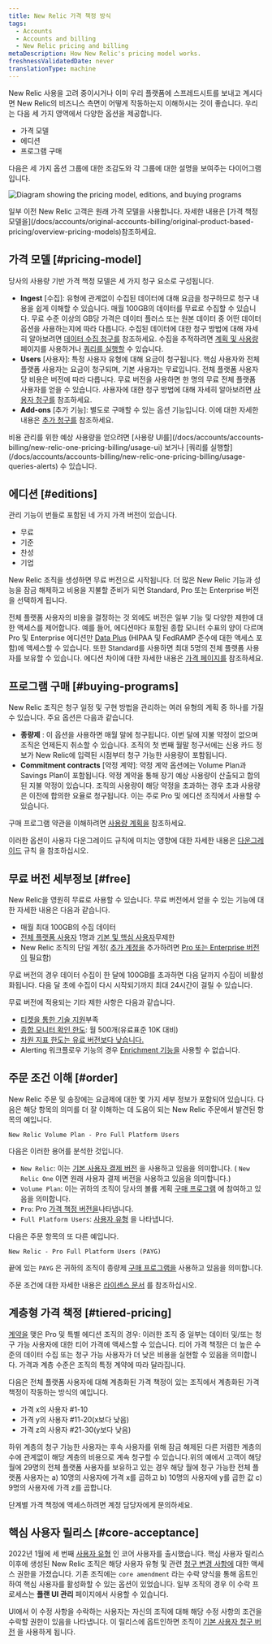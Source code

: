 ```yaml
---
title: New Relic 가격 책정 방식
tags:
  - Accounts
  - Accounts and billing
  - New Relic pricing and billing
metaDescription: How New Relic's pricing model works.
freshnessValidatedDate: never
translationType: machine
---
```



New Relic 사용을 고려 중이시거나 이미 우리 플랫폼에 스프레드시트를 보내고 계시다면 New Relic의 비즈니스 측면이 어떻게 작동하는지 이해하시는 것이 좋습니다. 우리는 다음 세 가지 영역에서 다양한 옵션을 제공합니다.

* 가격 모델
* 에디션
* 프로그램 구매

다음은 세 가지 옵션 그룹에 대한 조감도와 각 그룹에 대한 설명을 보여주는 다이어그램입니다.

<img
  title="Diagram showing the pricing model, editions, and buying programs"
  alt="Diagram showing the pricing model, editions, and buying programs"
  src={accountsPricingDiagram}
/>

<Callout variant="tip">
  일부 이전 New Relic 고객은 원래 가격 모델을 사용합니다. 자세한 내용은 [가격 책정 모델을](/docs/accounts/original-accounts-billing/original-product-based-pricing/overview-pricing-models)참조하세요.
</Callout>

## 가격 모델 [#pricing-model]

당사의 사용량 기반 가격 책정 모델은 세 가지 청구 요소로 구성됩니다.

* **Ingest** \[수집]: 유형에 관계없이 수집된 데이터에 대해 요금을 청구하므로 청구 내용을 쉽게 이해할 수 있습니다. 매월 100GB의 데이터를 무료로 수집할 수 있습니다. 무료 수준 이상의 GB당 가격은 데이터 플러스 또는 원본 데이터 중 어떤 데이터 옵션을 사용하는지에 따라 다릅니다. 수집된 데이터에 대한 청구 방법에 대해 자세히 알아보려면 [데이터 수집 청구를](/docs/accounts/accounts-billing/new-relic-one-pricing-billing/data-ingest-billing/) 참조하세요. 수집을 추적하려면 [계획 및 사용량](/docs/accounts/accounts-billing/new-relic-one-pricing-billing/usage-ui) 페이지를 사용하거나 [쿼리를 실행할](/docs/accounts/accounts-billing/new-relic-one-pricing-billing/usage-queries-alerts/) 수 있습니다.
* **Users** \[사용자]: 특정 사용자 유형에 대해 요금이 청구됩니다. 핵심 사용자와 전체 플랫폼 사용자는 요금이 청구되며, 기본 사용자는 무료입니다. 전체 플랫폼 사용자당 비용은 버전에 따라 다릅니다. 무료 버전을 사용하면 한 명의 무료 전체 플랫폼 사용자를 얻을 수 있습니다. 사용자에 대한 청구 방법에 대해 자세히 알아보려면 [사용자 청구를](/docs/accounts/accounts-billing/new-relic-one-pricing-billing/user-count-billing/) 참조하세요.
* **Add-ons** \[추가 기능]: 별도로 구매할 수 있는 옵션 기능입니다. 이에 대한 자세한 내용은 [추가 청구를](/docs/accounts/accounts-billing/new-relic-one-pricing-billing/add-on-billing) 참조하세요.

<Callout variant="tip">
  비용 관리를 위한 예상 사용량을 얻으려면 [사용량 UI를](/docs/accounts/accounts-billing/new-relic-one-pricing-billing/usage-ui) 보거나 [쿼리를 실행할](/docs/accounts/accounts-billing/new-relic-one-pricing-billing/usage-queries-alerts) 수 있습니다.
</Callout>

## 에디션 [#editions]

관리 기능이 번들로 포함된 네 가지 가격 버전이 있습니다.

* 무료
* 기준
* 찬성
* 기업

New Relic 조직을 생성하면 무료 버전으로 시작됩니다. 더 많은 New Relic 기능과 성능을 잠금 해제하고 비용을 지불할 준비가 되면 Standard, Pro 또는 Enterprise 버전을 선택하게 됩니다.

전체 플랫폼 사용자의 비용을 결정하는 것 외에도 버전은 일부 기능 및 다양한 제한에 대한 액세스를 제어합니다. 예를 들어, 에디션마다 포함된 종합 모니터 수표의 양이 다르며 Pro 및 Enterprise 에디션만 [Data Plus](/docs/accounts/accounts-billing/new-relic-one-pricing-billing/data-ingest-billing/#data-plus) (HIPAA 및 FedRAMP 준수에 대한 액세스 포함)에 액세스할 수 있습니다. 또한 Standard를 사용하면 최대 5명의 전체 플랫폼 사용자를 보유할 수 있습니다. 에디션 차이에 대한 자세한 내용은 [가격 페이지를](https://newrelic.com/pricing) 참조하세요.

## 프로그램 구매 [#buying-programs]

New Relic 조직은 청구 일정 및 구현 방법을 관리하는 여러 유형의 계획 중 하나를 가질 수 있습니다. 주요 옵션은 다음과 같습니다.

* **종량제** : 이 옵션을 사용하면 매월 말에 청구됩니다. 이번 달에 지불 약정이 없으며 조직은 언제든지 취소할 수 있습니다. 조직의 첫 번째 월말 청구서에는 신용 카드 정보가 New Relic에 입력된 시점부터 청구 가능한 사용량이 포함됩니다.
* **Commitment contracts** \[약정 계약]: 약정 계약 옵션에는 Volume Plan과 Savings Plan이 포함됩니다. 약정 계약을 통해 장기 예상 사용량이 산출되고 합의된 지불 약정이 있습니다. 조직의 사용량이 해당 약정을 초과하는 경우 초과 사용량은 이전에 합의한 요율로 청구됩니다. 이는 주로 Pro 및 에디션 조직에서 사용할 수 있습니다.

구매 프로그램 약관을 이해하려면 [사용량 계획을](/docs/licenses/license-information/usage-plans/new-relic-usage-plan) 참조하세요.

이러한 옵션이 사용자 다운그레이드 규칙에 미치는 영향에 대한 자세한 내용은 [다운그레이드](/docs/accounts/accounts-billing/new-relic-one-pricing-billing/user-count-billing#user-downgrade-rules) 규칙 을 참조하십시오.

## 무료 버전 세부정보 [#free]

New Relic을 영원히 무료로 사용할 수 있습니다. 무료 버전에서 얻을 수 있는 기능에 대한 자세한 내용은 다음과 같습니다.

* 매월 최대 100GB의 수집 데이터
* [전체 플랫폼 사용자](/docs/accounts/accounts-billing/new-relic-one-user-management/user-type) 1명과 [기본 및 핵심 사용자](/docs/accounts/accounts-billing/new-relic-one-user-management/user-type)무제한
* New Relic 조직의 단일 계정( [추가 계정을](/docs/accounts/accounts-billing/account-structure/new-relic-account-structure) 추가하려면 [Pro 또는 Enterprise 버전이](#editions) 필요함)

무료 버전의 경우 데이터 수집이 한 달에 100GB를 초과하면 다음 달까지 수집이 비활성화됩니다. 다음 달 초에 수집이 다시 시작되기까지 최대 24시간이 걸릴 수 있습니다.

무료 버전에 적용되는 기타 제한 사항은 다음과 같습니다.

* [티켓을 통한 기술 지원](/docs/licenses/license-information/general-usage-licenses/global-technical-support-offerings)부족
* [종합 모니터 확인 한도](/docs/synthetics/synthetic-monitoring/using-monitors/monitor-limits): 월 500개(유료표준 10K 대비)
* [차원 지표 한도는 유료 버전보다 낮습니다.](/docs/data-apis/ingest-apis/metric-api/metric-api-limits-restricted-attributes/#additional-considerations)
* Alerting 워크플로우 기능의 경우 [Enrichment 기능을](/docs/alerts-applied-intelligence/applied-intelligence/incident-workflows/incident-workflows/#enrichments) 사용할 수 없습니다.

## 주문 조건 이해 [#order]

New Relic 주문 및 송장에는 요금제에 대한 몇 가지 세부 정보가 포함되어 있습니다. 다음은 해당 항목의 의미를 더 잘 이해하는 데 도움이 되는 New Relic 주문에서 발견된 항목의 예입니다.

```
New Relic Volume Plan - Pro Full Platform Users
```

다음은 이러한 용어를 분석한 것입니다.

* `New Relic`: 이는 [기본 사용자 결제 버전](/docs/accounts/accounts-billing/new-relic-one-pricing-billing/user-count-billing/#pricing-versions) 을 사용하고 있음을 의미합니다. ( `New Relic One` 이면 원래 사용자 결제 버전을 사용하고 있음을 의미합니다.)
* `Volume Plan`: 이는 귀하의 조직이 당사의 볼륨 계획 [구매 프로그램](#usage-plans) 에 참여하고 있음을 의미합니다.
* `Pro`: Pro [가격 책정 버전을](#editions)나타냅니다.
* `Full Platform Users`: [사용자 유형](/docs/accounts/accounts-billing/new-relic-one-user-management/user-type) 을 나타냅니다.

다음은 주문 항목의 또 다른 예입니다.

```
New Relic - Pro Full Platform Users (PAYG)
```

끝에 있는 `PAYG` 은 귀하의 조직이 종량제 [구매 프로그램을](#usage-plans) 사용하고 있음을 의미합니다.

주문 조건에 대한 자세한 내용은 [라이센스 문서](/docs/licenses/license-information/usage-plans/new-relic-one-usage-plan-descriptions) 를 참조하십시오.

## 계층형 가격 책정 [#tiered-pricing]

[계약을](#editions) 맺은 Pro 및 특별 에디션 조직의 경우: 이러한 조직 중 일부는 데이터 및/또는 청구 가능 사용자에 대한 티어 가격에 액세스할 수 있습니다. 티어 가격 책정은 더 높은 수준의 데이터 수집 또는 청구 가능 사용자가 더 낮은 비용을 실현할 수 있음을 의미합니다. 가격과 계층 수준은 조직의 특정 계약에 따라 달라집니다.

다음은 전체 플랫폼 사용자에 대해 계층화된 가격 책정이 있는 조직에서 계층화된 가격 책정이 작동하는 방식의 예입니다.

* 가격 x의 사용자 #1-10
* 가격 y의 사용자 #11-20(x보다 낮음)
* 가격 z의 사용자 #21-30(y보다 낮음)

하위 계층의 청구 가능한 사용자는 후속 사용자를 위해 잠금 해제된 다른 저렴한 계층의 수에 관계없이 해당 계층의 비용으로 계속 청구할 수 있습니다.위의 예에서 고객이 해당 월에 29명의 전체 플랫폼 사용자를 보유하고 있는 경우 해당 월에 청구 가능한 전체 플랫폼 사용자는 a) 10명의 사용자에 가격 x를 곱하고 b) 10명의 사용자에 y를 곱한 값 c) 9명의 사용자에 가격 z를 곱합니다.

단계별 가격 책정에 액세스하려면 계정 담당자에게 문의하세요.

## 핵심 사용자 릴리스 [#core-acceptance]

2022년 1월에 세 번째 [사용자 유형](/docs/accounts/accounts-billing/new-relic-one-user-management/user-type) 인 코어 사용자를 출시했습니다. 핵심 사용자 릴리스 이후에 생성된 New Relic 조직은 해당 사용자 유형 및 관련 [청구 변경 사항에](/docs/accounts/accounts-billing/new-relic-one-pricing-billing/user-count-billing/#pricing-versions) 대한 액세스 권한을 가졌습니다. 기존 조직에는 `core amendment` 라는 수락 양식을 통해 옵트인하여 핵심 사용자를 활성화할 수 있는 옵션이 있었습니다. 일부 조직의 경우 이 수락 프로세스는 **플랜 UI 관리** 페이지에서 사용할 수 있습니다.

UI에서 이 수정 사항을 수락하는 사용자는 자신의 조직에 대해 해당 수정 사항의 조건을 수락할 권한이 있음을 나타냅니다. 이 릴리스에 옵트인하면 조직이 [기본 사용자 청구 버전](/docs/accounts/accounts-billing/new-relic-one-pricing-billing/user-count-billing/#pricing-versions) 을 사용하게 됩니다.